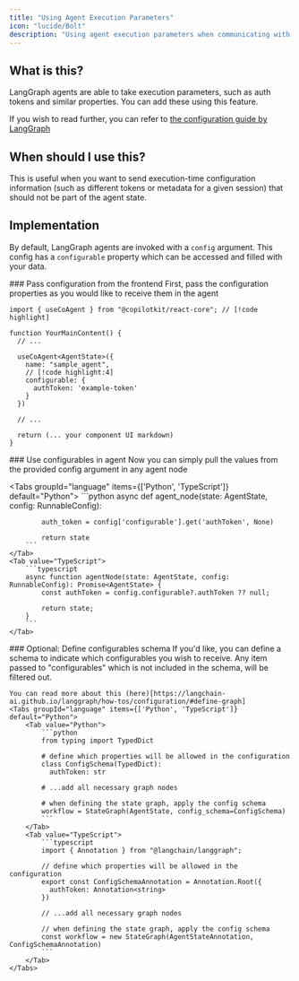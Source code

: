 ```yaml
---
title: "Using Agent Execution Parameters"
icon: "lucide/Bolt"
description: "Using agent execution parameters when communicating with an agent."
---
```


## What is this?
LangGraph agents are able to take execution parameters, such as auth tokens and similar properties.
You can add these using this feature.

If you wish to read further, you can refer to [the configuration guide by LangGraph](https://langchain-ai.github.io/langgraph/how-tos/configuration/)

## When should I use this?

This is useful when you want to send execution-time configuration information (such as different tokens or metadata for a given session) that should not be part of the agent state.

## Implementation

By default, LangGraph agents are invoked with a `config` argument. This config has a `configurable` property which can be accessed and filled with your data.

<Steps>
<Step>
### Pass configuration from the frontend
First, pass the configuration properties as you would like to receive them in the agent

```tsx title="app/page.tsx"
import { useCoAgent } from "@copilotkit/react-core"; // [!code highlight]

function YourMainContent() {
  // ...

  useCoAgent<AgentState>({
    name: "sample_agent",
    // [!code highlight:4]
    configurable: {
      authToken: 'example-token'
    }
  })

  // ...

  return (... your component UI markdown)
}
```
</Step>
<Step>
### Use configurables in agent
Now you can simply pull the values from the provided config argument in any agent node

<Tabs groupId="language" items={['Python', 'TypeScript']} default="Python">
    <Tab value="Python">
        ```python
        async def agent_node(state: AgentState, config: RunnableConfig):
            
            auth_token = config['configurable'].get('authToken', None)

            return state
        ```
    </Tab>
    <Tab value="TypeScript">
        ```typescript
        async function agentNode(state: AgentState, config: RunnableConfig): Promise<AgentState> {
            const authToken = config.configurable?.authToken ?? null;

            return state;
        }
        ```
    </Tab>
</Tabs>
</Step>
</Steps>
<Step>
    ### Optional: Define configurables schema
    If you'd like, you can define a schema to indicate which configurables you wish to receive.
    Any item passed to "configurables" which is not included in the schema, will be filtered out.

    You can read more about this (here)[https://langchain-ai.github.io/langgraph/how-tos/configuration/#define-graph]
    <Tabs groupId="language" items={['Python', 'TypeScript']} default="Python">
        <Tab value="Python">
            ```python
            from typing import TypedDict

            # define which properties will be allowed in the configuration
            class ConfigSchema(TypedDict):
              authToken: str

            # ...add all necessary graph nodes

            # when defining the state graph, apply the config schema
            workflow = StateGraph(AgentState, config_schema=ConfigSchema)
            ```
        </Tab>
        <Tab value="TypeScript">
            ```typescript
            import { Annotation } from "@langchain/langgraph";

            // define which properties will be allowed in the configuration
            export const ConfigSchemaAnnotation = Annotation.Root({
              authToken: Annotation<string>
            })

            // ...add all necessary graph nodes

            // when defining the state graph, apply the config schema
            const workflow = new StateGraph(AgentStateAnnotation, ConfigSchemaAnnotation)
            ```
        </Tab>
    </Tabs>
</Step>
</Steps>
